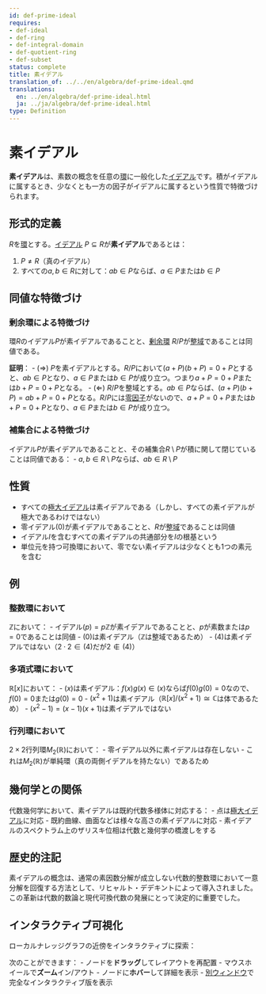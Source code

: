 ```yaml
---
id: def-prime-ideal
requires:
- def-ideal
- def-ring
- def-integral-domain
- def-quotient-ring
- def-subset
status: complete
title: 素イデアル
translation_of: ../../en/algebra/def-prime-ideal.qmd
translations:
  en: ../en/algebra/def-prime-ideal.html
  ja: ../ja/algebra/def-prime-ideal.html
type: Definition
---
```


# 素イデアル {#def-prime-ideal}

**素イデアル**は、素数の概念を任意の[環](def-ring.qmd)に一般化した[イデアル](def-ideal.qmd)です。積がイデアルに属するとき、少なくとも一方の因子がイデアルに属するという性質で特徴づけられます。

## 形式的定義

$R$を[環](def-ring.qmd)とする。[イデアル](def-ideal.qmd) $P \subseteq R$が**素イデアル**であるとは：

1. $P \neq R$（真のイデアル）
2. すべての$a, b \in R$に対して：$ab \in P$ならば、$a \in P$または$b \in P$

## 同値な特徴づけ

### 剰余環による特徴づけ

環$R$のイデアル$P$が素イデアルであることと、[剰余環](def-quotient-ring.qmd) $R/P$が[整域](def-integral-domain.qmd)であることは同値である。

**証明**：
- ($\Rightarrow$) $P$を素イデアルとする。$R/P$において$(a + P)(b + P) = 0 + P$とすると、$ab \in P$となり、$a \in P$または$b \in P$が成り立つ。つまり$a + P = 0 + P$または$b + P = 0 + P$となる。
- ($\Leftarrow$) $R/P$を整域とする。$ab \in P$ならば、$(a + P)(b + P) = ab + P = 0 + P$となる。$R/P$には[零因子](def-zero-divisor.qmd)がないので、$a + P = 0 + P$または$b + P = 0 + P$となり、$a \in P$または$b \in P$が成り立つ。

### 補集合による特徴づけ

イデアル$P$が素イデアルであることと、その補集合$R \setminus P$が積に関して閉じていることは同値である：
- $a, b \in R \setminus P$ならば、$ab \in R \setminus P$

## 性質

- すべての[極大イデアル](def-maximal-ideal.qmd)は素イデアルである（しかし、すべての素イデアルが極大であるわけではない）
- 零イデアル$(0)$が素イデアルであることと、$R$が[整域](def-integral-domain.qmd)であることは同値
- イデアル$I$を含むすべての素イデアルの共通部分を$I$の根基という
- 単位元を持つ可換環において、零でない素イデアルは少なくとも1つの素元を含む

## 例

### 整数環において

$\mathbb{Z}$において：
- イデアル$(p) = p\mathbb{Z}$が素イデアルであることと、$p$が素数または$p = 0$であることは同値
- $(0)$は素イデアル（$\mathbb{Z}$は整域であるため）
- $(4)$は素イデアルではない（$2 \cdot 2 \in (4)$だが$2 \notin (4)$）

### 多項式環において

$\mathbb{R}[x]$において：
- $(x)$は素イデアル：$f(x)g(x) \in (x)$ならば$f(0)g(0) = 0$なので、$f(0) = 0$または$g(0) = 0$
- $(x^2 + 1)$は素イデアル（$\mathbb{R}[x]/(x^2 + 1) \cong \mathbb{C}$は体であるため）
- $(x^2 - 1) = (x-1)(x+1)$は素イデアルではない

### 行列環において

$2 \times 2$行列環$M_2(\mathbb{R})$において：
- 零イデアル以外に素イデアルは存在しない
- これは$M_2(\mathbb{R})$が単純環（真の両側イデアルを持たない）であるため

## 幾何学との関係

代数幾何学において、素イデアルは既約代数多様体に対応する：
- 点は[極大イデアル](def-maximal-ideal.qmd)に対応
- 既約曲線、曲面などは様々な高さの素イデアルに対応
- 素イデアルのスペクトラム上のザリスキ位相は代数と幾何学の橋渡しをする

## 歴史的注記

素イデアルの概念は、通常の素因数分解が成立しない代数的整数環において一意分解を回復する方法として、リヒャルト・デデキントによって導入されました。この革新は代数的数論と現代可換代数の発展にとって決定的に重要でした。

## インタラクティブ可視化

ローカルナレッジグラフの近傍をインタラクティブに探索：

::: {.graph-viz data-id="def-prime-ideal" data-width="700" data-height="500"}
:::

次のことができます：
- ノードを**ドラッグ**してレイアウトを再配置
- マウスホイールで**ズーム**イン/アウト
- ノードに**ホバー**して詳細を表示
- [別ウィンドウ](../../output/interactive/ja/def-prime-ideal.html){target="_blank"}で完全なインタラクティブ版を表示
